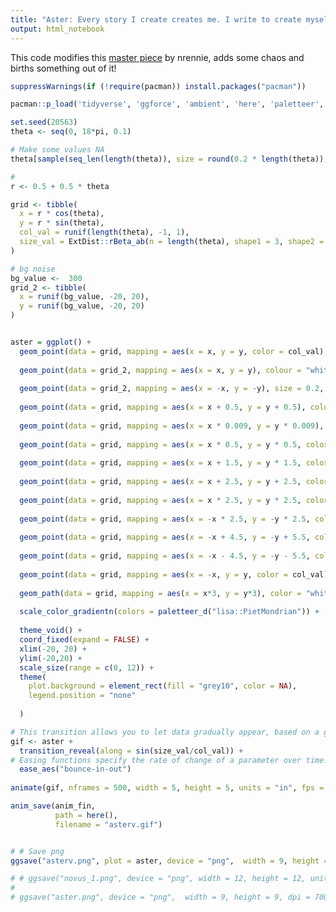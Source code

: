 ```yaml
---
title: "Aster: Every story I create creates me. I write to create myself."
output: html_notebook
---
```



This code modifies this [master piece](https://github.com/nrennie/aRt#spirals) by nrennie, adds some chaos and births something out of it!


```r
suppressWarnings(if (!require(pacman)) install.packages("pacman"))

pacman::p_load('tidyverse', 'ggforce', 'ambient', 'here', 'paletteer', 'ExtDist', 'gganimate')


```


```r
set.seed(20563)
theta <- seq(0, 18*pi, 0.1)

# Make some values NA
theta[sample(seq_len(length(theta)), size = round(0.2 * length(theta)), prob = 1 / ( (seq_len(length(theta)))^1.5 ) )] <- NA

#
r <- 0.5 + 0.5 * theta

grid <- tibble(
  x = r * cos(theta),
  y = r * sin(theta),
  col_val = runif(length(theta), -1, 1),
  size_val = ExtDist::rBeta_ab(n = length(theta), shape1 = 3, shape2 = 9, a = 0, b = 40)
)

# bg noise
bg_value <-  300
grid_2 <- tibble(
  x = runif(bg_value, -20, 20),
  y = runif(bg_value, -20, 20)
)


aster = ggplot() +
  geom_point(data = grid, mapping = aes(x = x, y = y, color = col_val), size = 0.5) +
  
  geom_point(data = grid_2, mapping = aes(x = x, y = y), colour = "white", size = runif(1, 0, 0.6)) +
  
  geom_point(data = grid_2, mapping = aes(x = -x, y = -y), size = 0.2, colour = "white") +
  
  geom_point(data = grid, mapping = aes(x = x + 0.5, y = y + 0.5), color = "white", size = runif(1, 0, 0.6), alpha = round(runif(1, 0.5, 0.8))) +
  
  geom_point(data = grid, mapping = aes(x = x * 0.009, y = y * 0.009), color = "white", size = runif(1, 0, 0.6), alpha = round(runif(1, 0.5, 0.8))) +
  
  geom_point(data = grid, mapping = aes(x = x * 0.5, y = y * 0.5, color = col_val), size = runif(1, 0, 0.6), alpha = round(runif(1, 0.5, 0.8))) +
  
  geom_point(data = grid, mapping = aes(x = x + 1.5, y = y * 1.5, color = col_val), size = runif(1, 0, 0.6), alpha = round(runif(1, 0.5, 0.8))) +
  
  geom_point(data = grid, mapping = aes(x = x + 2.5, y = y + 2.5, color = col_val), size = runif(1, 0, 0.6), alpha = round(runif(1, 0.5, 0.8))) +
  
  geom_point(data = grid, mapping = aes(x = x * 2.5, y = y * 2.5, color = col_val), size = runif(1, 0, 0.6), alpha = round(runif(1, 0.5, 0.8))) +
  
  geom_point(data = grid, mapping = aes(x = -x * 2.5, y = -y * 2.5, color = col_val), size = runif(1, 0, 0.6), alpha = round(runif(1, 0.5, 0.8))) +
  
  geom_point(data = grid, mapping = aes(x = -x + 4.5, y = -y + 5.5, color = col_val), size = runif(1, 0, 0.6), alpha = round(runif(1, 0.5, 0.8))) +
  
  geom_point(data = grid, mapping = aes(x = -x - 4.5, y = -y - 5.5, color = col_val), size = runif(1, 0, 0.6), alpha = round(runif(1, 0.5, 0.8))) +
  
  geom_point(data = grid, mapping = aes(x = -x, y = y, color = col_val), size = runif(1, 0, 0.6), alpha = round(runif(1, 0.5, 0.8))) +
  
  geom_path(data = grid, mapping = aes(x = x*3, y = y*3), color = "white", linetype = "dotdash", size = 0.5) +
  
  scale_color_gradientn(colors = paletteer_d("lisa::PietMondrian")) +
  
  theme_void() +
  coord_fixed(expand = FALSE) +
  xlim(-20, 20) +
  ylim(-20,20) +
  scale_size(range = c(0, 12)) +
  theme(
    plot.background = element_rect(fill = "grey10", color = NA),
    legend.position = "none"
    
  )

# This transition allows you to let data gradually appear, based on a given time dimension
gif <- aster +
  transition_reveal(along = sin(size_val/col_val)) +
# Easing functions specify the rate of change of a parameter over time.
  ease_aes("bounce-in-out")
  
animate(gif, nframes = 500, width = 5, height = 5, units = "in", fps = 6, duration = 10, res = 200, renderer = gifski_renderer()) -> anim_fin

anim_save(anim_fin, 
          path = here(),
          filename = "asterv.gif")


# # Save png
ggsave("asterv.png", plot = aster, device = "png",  width = 9, height = 9, dpi = 700, scaling = 1.2)

```



```r
# # ggsave("novus_1.png", device = "png", width = 12, height = 12, units = "in", dpi = 500)
# 
# ggsave("aster.png", device = "png",  width = 9, height = 9, dpi = 700, scaling = 1.2)
```

